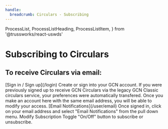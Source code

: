 ```yaml
---
handle:
  breadcrumb: Circulars - Subscribing
---
```


  ProcessList,
  ProcessListHeading,
  ProcessListItem,
} from '@trussworks/react-uswds'

# Subscribing to Circulars

## To receive Circulars via email:

<ProcessList>
  <ProcessListItem>
    <ProcessListHeading type="h3">
      [Sign in / Sign up](/login)
    </ProcessListHeading>
    Create or sign into your GCN account. If you were previously signed up to receive
    GCN Circulars via the legacy GCN Classic circulars service, your preferences
    were automatically transfered. Once you make an account here with the same email
    address, you will be able to modify your access.
  </ProcessListItem>
  <ProcessListItem>
    <ProcessListHeading type="h3">
      [Email Notifications](/user/email)
    </ProcessListHeading>
    Once signed in, click on your email address and select "Email Notifications"
    from the pull down menu.
  </ProcessListItem>
  <ProcessListItem>
    <ProcessListHeading type="h3">Modify Subscription</ProcessListHeading>
    Toggle "On/Off" button to subscribe or unsubscribe.
  </ProcessListItem>
</ProcessList>

